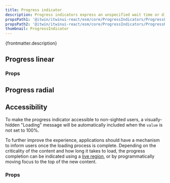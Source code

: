 ```yaml
---
title: Progress indicator
description: Progress indicators express an unspecified wait time or display the length of a process.
propsPath1: '@itwin/itwinui-react/esm/core/ProgressIndicators/ProgressLinear.d.ts'
propsPath2: '@itwin/itwinui-react/esm/core/ProgressIndicators/ProgressRadial.d.ts'
thumbnail: ProgressIndicator
---
```


<p>{frontmatter.description}</p>

## Progress linear

<Placeholder componentPageName='progresslinear--determinate' />

<LiveExample src='ProgressLinear.main.jsx' truncate={false}>
  <AllExamples.ProgressLinearMainExample client:load />
</LiveExample>

### Props

<PropsTable path={frontmatter.propsPath1} />

## Progress radial

<Placeholder componentPageName='progressradial--determinate' />

<LiveExample src='ProgressRadial.main.jsx' truncate={false}>
  <AllExamples.ProgressRadialMainExample client:load />
</LiveExample>

## Accessibility

To make the progress indicator accessible to non-sighted users, a visually-hidden "Loading" message will be automatically included when the `value` is not set to 100%.

To further improve the experience, applications should have a mechanism to inform users once the loading process is complete. Depending on the criticality of the content and how long it takes to load, the progress completion can be indicated using a [live region](https://developer.mozilla.org/en-US/docs/Web/Accessibility/ARIA/ARIA_Live_Regions), or by programmatically moving focus to the top of the new content.

### Props

<PropsTable path={frontmatter.propsPath2} />
